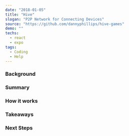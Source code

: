 ---
date: "2018-01-05"
title: "Hive"
slogan: "P2P Network for Connecting Devices"
source: "https://github.com/dannyphillips/hive-games"
demo: ""
techs:
  - react
  - expo
tags:
  - Coding
  - Help
---

### Background

### Summary

### How it works

### Takeaways

### Next Steps